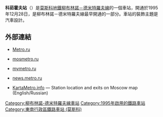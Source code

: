 {{Infobox station 
|name          = 科茹霍夫
|native_name   = Кожуховская
|native_name_lang=ru
|type          = [[莫斯科地鐵|莫斯科地鐵]]車站
|image         = Kozhukhovskaya-mm.jpg
|image_size    = 
|image_caption = 
|address       = [[東南行政區_(莫斯科)|東南行政區]]{{link-en|南港區 (莫斯科)|Yuzhnoportovy District|南港區}}
|borough       = [[莫斯科|莫斯科]]
|country       = [[俄羅斯|俄羅斯]]
|coordinates   = {{coord|55.7074|37.6851|display=inline,title}}
|line          = {{MOSMETRO-bull|10|text=1}}
|other         = '''[[巴士|巴士]]'''：9、44、142、161、193、234、701
|structure     = 
|platform      = 1個[[島式月台|島式月台]]
|depth         = {{convert|12|m}}
|levels        = 1層
|tracks        = 2條
|parking       = 無
|opened        = {{start date and age|df=yes|1995|12|28}}
|closed        = 
|rebuilt       = 
|ADA           = 
|code          = 154
|owned         = 莫斯科地鐵
|zone          = 
|former        = 
|passengers    = 
|pass_year     = 
|pass_percent  = 
|pass_system   = 
|mpassengers   = 
|services      = 
|map_type      = Moscow Ring Road
|AlternativeMap= Moscow map MKAD grayscale.png
|map_overlay   = Moscow metro map including line 14.svg
|map_caption   = 
|route_map     = 
|map_state     = collapsed
}}
'''科茹霍夫站'''（{{lang-rus|Кожуховская|Kozhukhovskaya}}）是[[莫斯科地鐵|莫斯科地鐵]][[柳布林諾－德米特羅夫線|柳布林諾－德米特羅夫線]]的一個車站，開通於1995年12月28日，是柳布林諾－德米特羅夫線最早開通的一部分。車站的裝飾主題是汽車設計。
==外部連結==
*{{ru icon}} [http://www.mosmetro.ru/pages/page_6.php?id_page=312 Metro.ru] {{Wayback|url=http://www.mosmetro.ru/pages/page_6.php?id_page=312 |date=20060527180055 }}
*{{ru icon}} [http://www.metro.ru/stations/lyublinskaya/kozhuhovskaya/ mosmetro.ru] {{Wayback|url=http://www.metro.ru/stations/lyublinskaya/kozhuhovskaya/ |date=20210426021850 }}
*{{ru icon}} [https://web.archive.org/web/20070929120422/http://www.mymetro.ru/cgi-bin/list.pl?lng=ru&a=1&b=10&c=09 mymetro.ru]
*{{ru icon}} [http://news.metro.ru/f1005.html news.metro.ru] {{Wayback|url=http://news.metro.ru/f1005.html |date=20191228085204 }}
*{{en icon}} [http://www.kartametro.info/?hl=EN&ms=Kozhukhovskaya&z=17&t=k KartaMetro.info] — Station location and exits on Moscow map (English/Russian)
{{柳布林諾－德米特羅夫線}}
[[Category:柳布林諾-德米特羅夫線車站|Category:柳布林諾-德米特羅夫線車站]]
[[Category:1995年啟用的鐵路車站|Category:1995年啟用的鐵路車站]]
[[Category:東南行政區鐵路車站_(莫斯科)|Category:東南行政區鐵路車站 (莫斯科)]]